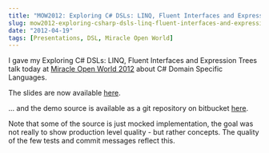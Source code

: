 ```yaml
---
title: "MOW2012: Exploring C# DSLs: LINQ, Fluent Interfaces and Expression Trees"
slug: mow2012-exploring-csharp-dsls-linq-fluent-interfaces-and-expression-trees
date: "2012-04-19"
tags: [Presentations, DSL, Miracle Open World]
---
```

I gave my Exploring C# DSLs: LINQ, Fluent Interfaces and Expression Trees talk today at [Miracle Open World 2012](http://mow2012.dk) about C# Domain Specific Languages.

The slides are now available [here](http://www.slideshare.net/rasmuskl/exploring-c-dsls-linq).

... and the demo source is available as a git repository on bitbucket [here](http://bitbucket.org/rasmuskl/mow2012dsltalk/).

Note that some of the source is just mocked implementation, the goal was not really to show production level quality - but rather concepts. The quality of the few tests and commit messages reflect this.
